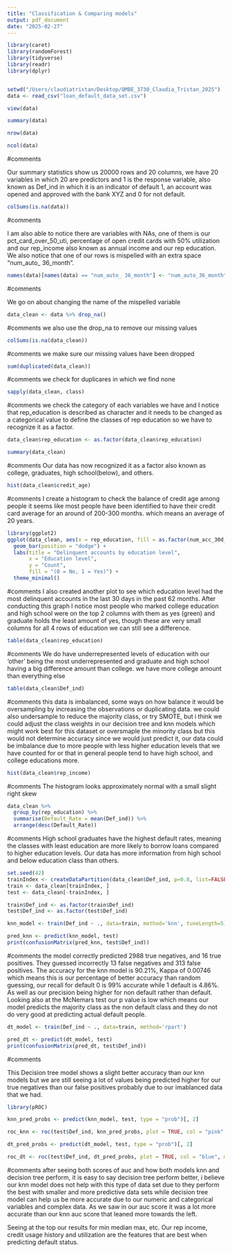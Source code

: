 ```yaml
---
title: "Classification & Comparing models"
output: pdf_document
date: "2025-02-27"
---
```


```r
library(caret)
library(randomForest)
library(tidyverse)
library(readr)
library(dplyr)


setwd("/Users/claudiatristan/Desktop/QMBE_3730_Claudia_Tristan_2025")
data <- read_csv("loan_default_data_set.csv")
```

```r
view(data)
```


```r
summary(data)
```
```r
nrow(data)
```

```r
ncol(data)
```

#comments

Our summary statistics show us 20000 rows and 20 columns, we have 20 variables in which 20 are predictors and 1 is the response variable, also known as Def_ind in which it is an indicator of default 1, an account was opened and approved with the bank XYZ and 0 for not default.

```r
colSums(is.na(data))
```

#comments

I am also able to notice there are variables with NAs, one of them is our pct_card_over_50_uti, percentage of open credit cards with 50% utilization and our rep_income also known as annual income and our rep education. We also notice that one of our rows is mispelled with an extra space "num_auto_ 36_month".


```r
names(data)[names(data) == "num_auto_ 36_month"] <- "num_auto_36_month"
```

#comments 

We go on about changing the name of the mispelled variable

```r
data_clean <- data %>% drop_na()

```
#comments
we also use the drop_na to remove our missing values 

```r
colSums(is.na(data_clean))

```
#comments
we make sure our missing values have been dropped 

```r
sum(duplicated(data_clean))
```

#comments
we check for duplicares in which we find none

```r
sapply(data_clean, class)
```
#comments
we check the category of each variables we have and I notice that rep_education is described as character and it needs to be changed as a categorical value to define the classes of rep education so we have to recognize it as a factor.

```r
data_clean$rep_education <- as.factor(data_clean$rep_education)
```

```r
summary(data_clean)
```

#comments
Our data has now recognized it as a factor also known as college, graduates, high school(below), and others.

```r
hist(data_clean$credit_age)
```
#comments
I create a histogram to check the balance of credit age among people it seems like most people have been identified to have their credit card average for an around of 200-300 months. which means an average of 20 years.

```r
library(ggplot2)
ggplot(data_clean, aes(x = rep_education, fill = as.factor(num_acc_30d_past_due_6_months))) +
  geom_bar(position = "dodge") +
  labs(title = "Delinquent accounts by education level",
       x = "Education level",
       y = "Count",
       fill = "(0 = No, 1 = Yes)") +
  theme_minimal()
```

#comments
I also created another plot to see which education level had the most delinquent accounts in the last 30 days in the past 62 months. After conducting this graph I notice most people who marked college education and high school were on the top 2 columns with them as yes (green) and graduate holds the least amount of yes, though these are very small columns for all 4 rows of education we can still see a difference.

```r
table(data_clean$rep_education)
```

#comments
We do have underrepresented levels of education with our 'other' being the most underrepresented and graduate and high school having a big difference amount than college. we have more college amount than everything else

```r
table(data_clean$Def_ind)
```

#comments
this data is imbalanced, some ways on how balance it would be oversampling by increasing the observations or duplicating data. we could also undersample to reduce the majority class, or try SMOTE, but i think we could adjust the class weights in our decision tree and knn models which might work best for this dataset or oversmaple the minority class but this would not determine accuracy since we would just predict it, our data could be imbalance due to more people with less higher education levels that we have counted for or that in general people tend to have high school, and college educations more.


```r
hist(data_clean$rep_income)
```

#comments
The histogram looks approximately normal with a small slight right skew 

```r
data_clean %>%
  group_by(rep_education) %>%
  summarise(Default_Rate = mean(Def_ind)) %>%
  arrange(desc(Default_Rate))
```

#comments
High school graduates have the highest default rates, meaning the classes with least education are more likely to borrow loans compared to higher education levels. Our data has more information from high school and below education class than others.  

```r
set.seed(42)
trainIndex <- createDataPartition(data_clean$Def_ind, p=0.8, list=FALSE)
train <- data_clean[trainIndex, ]
test <- data_clean[-trainIndex, ]
```


```r
train$Def_ind <- as.factor(train$Def_ind)
test$Def_ind <- as.factor(test$Def_ind)

knn_model <- train(Def_ind ~ ., data=train, method='knn', tuneLength=5)
```


```r
pred_knn <- predict(knn_model, test)
print(confusionMatrix(pred_knn, test$Def_ind))
```
#comments
the model correctly predicted 2988 true negatives, and 16 true positives. They guessed incorrectly 13 false negatives and 313 false positives. The accuracy for the knn model is 90.21%, Kappa of 0.00746 which means this is our percentage of better accuracy than random guessing, our recall for default 0 is 99% accurate while 1 default is 4.86%. As well as our precision being higher for non default rather than default. Looking also at the McNemars test our p value is low which means our model predicts the majority class as the non default class and they do not do very good at predicting actual default people.

```r
dt_model <- train(Def_ind ~ ., data=train, method='rpart')

pred_dt <- predict(dt_model, test)
print(confusionMatrix(pred_dt, test$Def_ind))
```
#comments

This Decision tree model shows a slight better accuracy than our knn models but we are still seeing a lot of values being predicted higher for our true negatives than our false positives probably due to our imablanced data that we had.


```r
library(pROC)

knn_pred_probs <- predict(knn_model, test, type = "prob")[, 2]

roc_knn <- roc(test$Def_ind, knn_pred_probs, plot = TRUE, col = "pink", main = "ROC Curve for KNN Model", print.auc = TRUE)
```




```r
dt_pred_probs <- predict(dt_model, test, type = "prob")[, 2]

roc_dt <- roc(test$Def_ind, dt_pred_probs, plot = TRUE, col = "blue", main = "ROC Curve for Decision Tree Model", print.auc = TRUE)
```

#comments
after seeing both scores of auc and how both models knn and decision tree perform, it is easy to say decision tree perform better, i believe our knn model does not help with this type of data set due to they perform the best with smaller and more predictive data sets while decision tree model can help us be more accurate due to our numeric and categorical variables and complex data. As we saw in our auc score it was a lot more accurate than our knn auc score that leaned more towards the left. 

Seeing at the top our results for min median max, etc. Our rep income, credit usage history and utilization are the features that are best when predicting default status.